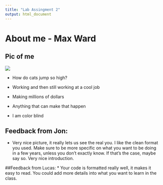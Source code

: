 ---
title: "Lab Assingment 2"
output: html_document
---



# About me - Max Ward
## Pic of me
![](Max.jpg)

* How do cats jump so high? 

* Working and then still working at a cool job

* Making millions of dollars

* Anything that can make that happen

* I am color blind

## Feedback from Jon:
* Very nice picture, it really lets us see the real you.  I like the clean format you used.  Make sure to be more specific on what you want to be doing in a few years, unless you don't exactly know.  If that's the case, maybe say so.  Very nice introduction.


##Feedback from Lucas:
* Your code is formatted really well, it makes it easy to read. You could add more details into what you want to learn in the class.
